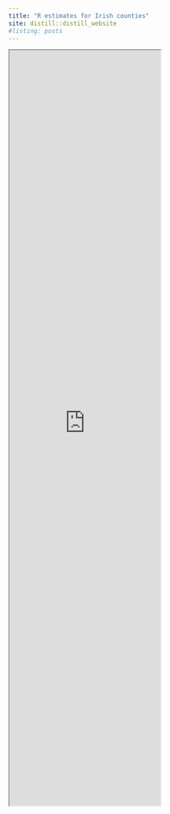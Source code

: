 ```yaml
---
title: "R estimates for Irish counties"
site: distill::distill_website
#listing: posts
---
```


<iframe src="https://apmuhamilton.shinyapps.io/R_est_ireland/" class="l-screen-inset shaded" height = "1500px"></iframe>